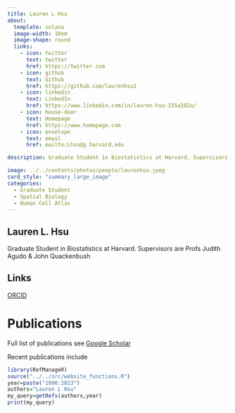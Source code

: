 ```yaml
---
title: Lauren L Hsu
about:
  template: solana
  image-width: 10em
  image-shape: round
  links:
    - icon: twitter
      text: twitter
      href: https://twitter.com
    - icon: github
      text: Github
      href: https://github.com/laurenhsu1
    - icon: linkedin
      text: LinkedIn
      href: https://www.linkedin.com/in/lauren-hsu-155a282a/ 
    - icon: house-door
      text: Homepage
      href: https://www.homepage.com 
    - icon: envelope
      text: email
      href: mailto:Lhsu@g.harvard.edu

description: Graduate Student in Biostatistics at Harvard. Supervisors are Profs Judith Agudo & John Quackenbush 

image: ../../contents/photos/people/laurenhsu.jpeg
card_style: "summary_large_image"
categories:
  - Graduate Student
  - Spatial Biology
  - Human Cell Atlas
---
```


## Lauren L. Hsu

Graduate Student in Biostatistics at Harvard. Supervisors are Profs Judith Agudo & John Quackenbush

## Links

[ORCID](https://orcid.org/0000-0002-6035-7381)

# Publications

Full list of publications see [Google Scholar](https://scholar.google.com/citations?user=sL4lQYIAAAAJ&hl=en&oi=ao)

Recent publications include

```r
library(RefManageR)
source("../../src/website_functions.R")
year=paste("1996:2023")
authors="Lauren L Hsu"
my_query=getRefs(authors,year)
print(my_query)
```
